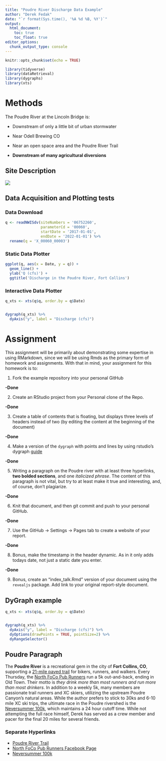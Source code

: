 ```yaml
---
title: "Poudre River Discharge Data Example"
author: "Derek Fedak"
date: "`r format(Sys.time(), '%A %d %B, %Y')`"
output:
  html_document:
    toc: true
    toc_float: true
editor_options: 
  chunk_output_type: console
---
```


```r
knitr::opts_chunk$set(echo = TRUE)

library(tidyverse)
library(dataRetrieval)
library(dygraphs)
library(xts)
```


# Methods

The Poudre River at the Lincoln Bridge is:

  - Downstream of only a little bit of urban stormwater

  - Near Odell Brewing CO
  
  - Near an open space area and the Poudre River Trail
  
  - **Downstream of many agricultural diversions**


## Site Description

![](https://waterdata.usgs.gov/nwisweb/local/state/co/text/pics/06752260big.jpg)


## Data Acquisition and Plotting tests

### Data Download


```r

q <- readNWISdv(siteNumbers = '06752260',
                parameterCd = '00060',
                startDate = '2017-01-01',
                endDate = '2022-01-01') %>%
  rename(q = 'X_00060_00003')


```



### Static Data Plotter


```r

ggplot(q, aes(x = Date, y = q)) + 
  geom_line() + 
  ylab('Q (cfs)') + 
  ggtitle('Discharge in the Poudre River, Fort Collins')

```


### Interactive Data Plotter


```r

q_xts <- xts(q$q, order.by = q$Date)


dygraph(q_xts) %>%
  dyAxis("y", label = "Discharge (cfs)")
```



# Assignment 


This assignment will be primarily about demonstrating some expertise in using
RMarkdown, since we will be using Rmds as the primary form of homework and 
assignments. With that in mind, your assignment for this homework is to:


1) Fork the example repository into your personal GitHub

**-Done**

2) Create an RStudio project from your Personal clone of the Repo. 

**-Done**

3) Create a table of contents that is floating, but displays three levels of
headers instead of two (by editing the content at the beginning of the document)

**-Done**

4) Make a version of the `dygraph` with points and lines by using rstudio's
dygraph [guide](https://rstudio.github.io/dygraphs/)

**-Done**

5) Writing a paragraph on the Poudre river with at least three hyperlinks,
**two bolded sections**, and one *italicized phrase*. The content of this paragraph
is not vital, but try to at least make it true and interesting, and, of course,
don't plagiarize. 

**-Done**

6) Knit that document, and then git commit and push to your personal GitHub.

**-Done**

7) Use the GitHub -> Settings -> Pages tab to create a website of your report.

**-Done**

8) Bonus, make the timestamp in the header dynamic. As in it only adds
todays date, not just a static date you enter. 

**-Done**

9) Bonus, create an "index_talk.Rmd" version of your document using the
`revealjs` package. Add link to your original report-style document. 




## DyGraph example 

```r

q_xts <- xts(q$q, order.by = q$Date)


dygraph(q_xts) %>%
  dyAxis("y", label = "Discharge (cfs)") %>%
  dyOptions(drawPoints = TRUE, pointSize=2) %>%
  dyRangeSelector()
```


## Poudre Paragraph


The **Poudre River** is a recreational gem in the city of **Fort Collins, CO**, supporting a [21-mile paved trail](https://poudretrail.org/) for bikers, runners, and walkers. Every Thursday, the [North FoCo Pub Runners](https://www.facebook.com/northfocorunners/) run a 5k out-and-back, ending in Old Town. Their motto is *they drink more than most runners and run more than most drinkers*. In addition to a weekly 5k, many members are passionate trail runners and XC skiers, utilizing the upstream Poudre Canyon's natural areas. While the author prefers to stick to 30ks and 6-10 mile XC ski trips, the ultimate race in the Poudre rivershed is the [Neversummer 100k](https://gnarrunners.com/never-summer-100k/), which maintains a 24 hour cutoff time. While not attempting the full race himself, Derek has served as a crew member and pacer for the final 20 miles for several friends.

### Separate Hyperlinks
 - [Poudre River Trail](https://poudretrail.org/)
 - [North FoCo Pub Runners Facebook Page](https://www.facebook.com/northfocorunners/)
 - [Neversummer 100k](https://gnarrunners.com/never-summer-100k/)